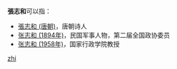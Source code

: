 '''張志和'''可以指：
* [[張志和_(唐朝)|張志和 (唐朝)]]，唐朝诗人
* [[张志和_(1894年)|张志和 (1894年)]]，民国军事人物，第二届全国政协委员
* [[张志和_(1958年)|张志和 (1958年)]]，国家行政学院教授

{{disambig}}

[[Category:三字张姓人名消歧义|zhi]]